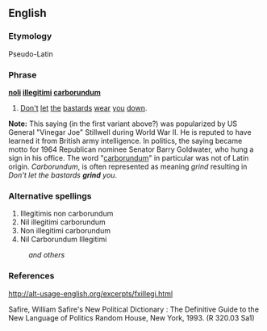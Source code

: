 ==English==

===Etymology===
Pseudo-Latin

===Phrase===
'''[[noli]] [[illegitimi]] [[carborundum]]'''

# [[don't|Don't]] [[let]] [[the]] [[bastard]]s [[wear]] [[you]] [[down]].

'''Note:  ''' This saying (in the first variant above?) was popularized by US General "Vinegar Joe" Stillwell during World War II.  He is reputed to have learned it from British army intelligence.  In politics, the saying became motto for 1964 Republican nominee Senator Barry Goldwater, who hung a sign in his office. The word "[[carborundum]]" in particular was not of Latin origin. ''Carborundum'', is often represented as meaning ''grind'' resulting in ''Don't let the bastards '''grind''' you''.

===Alternative spellings===
#Illegitimis non carborundum
#Nil illegitimi carborundum
#Non illegitimi carborundum
#Nil Carborundum Illegitimi
:''and others''

===References===
http://alt-usage-english.org/excerpts/fxillegi.html

Safire, William Safire's New Political Dictionary : The Definitive Guide to the New Language of Politics Random House, New York, 1993. (R 320.03 Sa1)